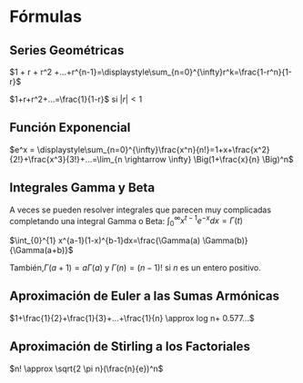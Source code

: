 # Fórmulas {#formulas}

## Series Geométricas
$1 + r + r^2 +...+r^{n-1}=\displaystyle\sum_{n=0}^{\infty}r^k=\frac{1-r^n}{1-r}$

$1+r+r^2+...=\frac{1}{1-r}$ si $|r|<1$

## Función Exponencial 
$e^x = \displaystyle\sum_{n=0}^{\infty}\frac{x^n}{n!}=1+x+\frac{x^2}{2!}+\frac{x^3}{3!}+...=\lim_{n \rightarrow \infty} \Big(1+\frac{x}{n} \Big)^n$

## Integrales Gamma y Beta
A veces se pueden resolver integrales que parecen muy complicadas completando una integral Gamma o Beta:
$\displaystyle\int_{0}^{\infty} x^{t-1}e^{-x}dx= \Gamma(t)$

$\int_{0}^{1} x^{a-1}(1-x)^{b-1}dx=\frac{\Gamma(a) \Gamma(b)}{\Gamma(a+b)}$

También,$\Gamma(a+1)=a\Gamma(a)$ y $\Gamma(n)=(n-1)!$  si $n$ es un entero positivo.

## Aproximación de Euler a las Sumas Armónicas
$1+\frac{1}{2}+\frac{1}{3}+...+\frac{1}{n} \approx log n+ 0.577...$

## Aproximación de Stirling a los Factoriales
$n! \approx \sqrt{2 \pi n}(\frac{n}{e})^n$
